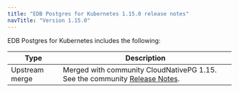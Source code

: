 ```yaml
---
title: "EDB Postgres for Kubernetes 1.15.0 release notes"
navTitle: "Version 1.15.0"
---
```


EDB Postgres for Kubernetes includes the following:

| Type           | Description                                                                                                                        |
| -------------- | ---------------------------------------------------------------------------------------------------------------------------------- |
| Upstream merge | Merged with community CloudNativePG 1.15. See the community [Release Notes](https://cloudnative-pg.io/docs/1.15.0/release_notes/). |



